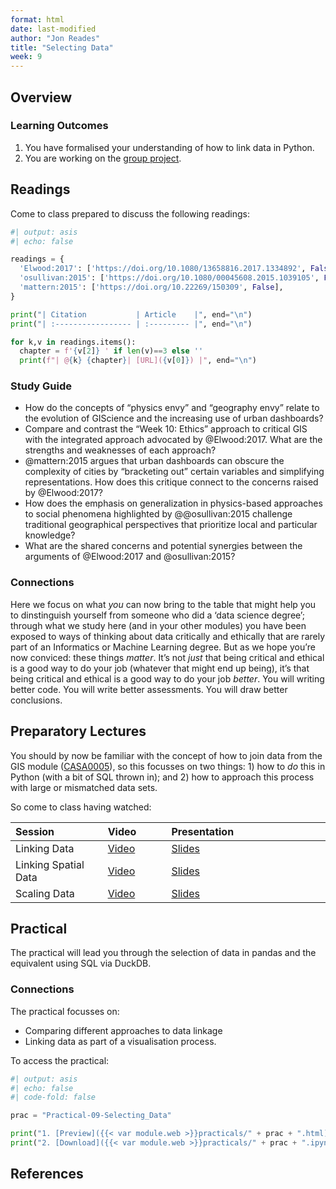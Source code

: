 ```yaml
---
format: html
date: last-modified
author: "Jon Reades"
title: "Selecting Data"
week: 9
---
```


## Overview



::: {.callout-important}
### Learning Outcomes

1. You have formalised your understanding of how to link data in Python.
2. You are working on the [group project](../assessments/group.qmd).

::: 

## Readings

Come to class prepared to discuss the following readings:

```python
#| output: asis
#| echo: false

readings = {
  'Elwood:2017': ['https://doi.org/10.1080/13658816.2017.1334892', False],
  'osullivan:2015': ['https://doi.org/10.1080/00045608.2015.1039105', False],
  'mattern:2015': ['https://doi.org/10.22269/150309', False],
}

print("| Citation           | Article    |", end="\n")
print("| :----------------- | :--------- |", end="\n")

for k,v in readings.items():
  chapter = f'{v[2]} ' if len(v)==3 else ''
  print(f"| @{k} {chapter}| [URL]({v[0]}) |", end="\n")

```

### Study Guide

- How do the concepts of "physics envy" and "geography envy" relate to the evolution of GIScience and the increasing use of urban dashboards?
- Compare and contrast the "Week 10: Ethics" approach to critical GIS with the integrated approach advocated by @Elwood:2017. What are the strengths and weaknesses of each approach?
- @mattern:2015 argues that urban dashboards can obscure the complexity of cities by "bracketing out" certain variables and simplifying representations. How does this critique connect to the concerns raised by @Elwood:2017?
- How does the emphasis on generalization in physics-based approaches to social phenomena highlighted by @@osullivan:2015 challenge traditional geographical perspectives that prioritize local and particular knowledge?
- What are the shared concerns and potential synergies between the arguments of @Elwood:2017 and @osullivan:2015?

::: {.callout-tip}

### Connections

Here we focus on what *you* can now bring to the table that might help you to dinstinguish yourself from someone who did a 'data science degree'; through what we study here (and in your other modules) you have been exposed to ways of thinking about data critically and ethically that are rarely part of an Informatics or Machine Learning degree. But as we hope you're now conviced: these things *matter*. It's not *just* that being critical and ethical is a good way to do your job (whatever that might end up being), it's that being critical and ethical is a good way to do your job *better*. You will writing better code. You will write better assessments. You will draw better conclusions.

:::

## Preparatory Lectures

You should by now be familiar with the concept of how to join data from the GIS module ([CASA0005](https://andrewmaclachlan.github.io/CASA0005repo/)), so this focusses on two things: 1) how to *do* this in Python (with a bit of SQL thrown in); and 2) how to approach this process with large or mismatched data sets. 

So come to class having watched:

| Session | Video | Presentation | 
| :------ | :---- | :----------- | 
| Linking Data | [Video]({{< var vids.linking >}}) | [Slides](../lectures/{{< meta week >}}.1-Linking_Data.qmd) | 
| Linking Spatial Data | [Video]({{< var vids.linkingsp >}}) | [Slides](../lectures/{{< meta week >}}.2-Linking_Spatial_Data.qmd) | 
| Scaling Data | [Video]({{< var vids.duckdb >}}) | [Slides](../lectures/{{< meta week >}}.3-Scaling_Data.qmd) | 

## Practical

The practical will lead you through the selection of data in pandas and the equivalent using SQL via DuckDB.

::: {.callout-tip}
### Connections

The practical focusses on:

- Comparing different approaches to data linkage
- Linking data as part of a visualisation process.

:::

To access the practical:

```python
#| output: asis
#| echo: false
#| code-fold: false

prac = "Practical-09-Selecting_Data"

print("1. [Preview]({{< var module.web >}}practicals/" + prac + ".html)")
print("2. [Download]({{< var module.web >}}practicals/" + prac + ".ipynb)")

```

## References 
